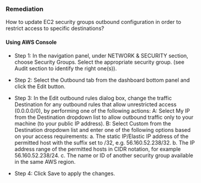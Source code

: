 ### Remediation

How to update EC2 security groups outbound configuration in order to restrict access to specific destinations?

#### Using AWS Console

- Step 1: In the navigation panel, under NETWORK & SECURITY section, choose Security Groups. Select the appropriate security group.
  (see Audit section to identify the right one(s)).

- Step 2: Select the Outbound tab from the dashboard bottom panel and click the Edit button.

- Step 3: In the Edit outbound rules dialog box, change the traffic Destination for any outbound rules that allow unrestricted access (0.0.0.0/0), by performing one of the following actions:
  A: Select My IP from the Destination dropdown list to allow outbound traffic only to your machine (to your public IP address).
  B: Select Custom from the Destination dropdown list and enter one of the following options based on your access requirements:
  a. The static IP/Elastic IP address of the permitted host with the suffix set to /32, e.g. 56.160.52.238/32.
  b. The IP address range of the permitted hosts in CIDR notation, for example 56.160.52.238/24.
  c. The name or ID of another security group available in the same AWS region.
- Step 4: Click Save to apply the changes.
